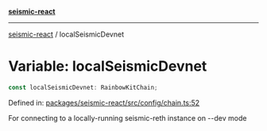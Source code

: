 [**seismic-react**](/seismic-react/README.mdx)

---

[seismic-react](/seismic-react/globals.mdx) / localSeismicDevnet

# Variable: localSeismicDevnet

```ts
const localSeismicDevnet: RainbowKitChain;
```

Defined in: [packages/seismic-react/src/config/chain.ts:52](https://github.com/SeismicSystems/seismic-client/blob/e8122c87fd8029044309fb1fb7eeb938d5015e19/packages/seismic-react/src/config/chain.ts#L52)

For connecting to a locally-running seismic-reth instance on --dev mode
